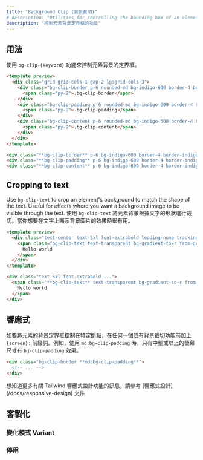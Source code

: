 ```yaml
---
title: "Background Clip (背景裁切)"
# description: "Utilities for controlling the bounding box of an element's background."
description: "控制元素背景定界框的功能"
---
```




## 用法

<!-- Use the `bg-clip-{keyword}` utilities to control the bounding box of an element's background. -->
使用 `bg-clip-{keyword}` 功能來控制元素背景的定界框。

```html indigo
<template preview>
  <div class="grid grid-cols-1 gap-2 lg:grid-cols-3">
    <div class="bg-clip-border p-6 rounded-md bg-indigo-600 border-4 border-indigo-300 border-dashed font-extrabold text-white flex justify-center items-center">
      <span class="py-2">.bg-clip-border</span>
    </div>
    <div class="bg-clip-padding p-6 rounded-md bg-indigo-600 border-4 border-indigo-300 border-dashed font-extrabold text-white flex justify-center items-center">
      <span class="py-2">.bg-clip-padding</span>
    </div>
    <div class="bg-clip-content p-6 rounded-md bg-indigo-600 border-4 border-indigo-300 border-dashed font-extrabold text-white flex justify-center items-center">
      <span class="py-2">.bg-clip-content</span>
    </div>
  </div>
</template>

<div class="**bg-clip-border** p-6 bg-indigo-600 border-4 border-indigo-300 border-dashed"></div>
<div class="**bg-clip-padding** p-6 bg-indigo-600 border-4 border-indigo-300 border-dashed"></div>
<div class="**bg-clip-content** p-6 bg-indigo-600 border-4 border-indigo-300 border-dashed"></div>
```

## Cropping to text

Use `bg-clip-text` to crop an element's background to match the shape of the text. Useful for effects where you want a background image to be visible through the text.
使用 `bg-clip-text` 將元素背景根據文字的形狀進行裁切。當你想要在文字上顯示背景圖片的效果時很有用。

```html emerald
<template preview>
  <div class="text-center text-5xl font-extrabold leading-none tracking-tight">
    <span class="bg-clip-text text-transparent bg-gradient-to-r from-green-400 to-blue-500">
      Hello world
    </span>
  </div>
</template>

<div class="text-5xl font-extrabold ...">
  <span class="**bg-clip-text** text-transparent bg-gradient-to-r from-green-400 to-blue-500">
    Hello world
  </span>
</div>
```

## 響應式

<!-- To control the bounding box of an element's background at a specific breakpoint, add a `{screen}:` prefix to any existing background clip utility. For example, adding the class `md:bg-clip-padding` to an element would apply the `bg-clip-padding` utility at medium screen sizes and above. -->
如要將元素的背景定界框控制在特定斷點，在任何一個既有背景裁切功能前加上 `{screen}:` 前綴詞。例如，使用 `md:bg-clip-padding` 時，只有中型或以上的螢幕尺寸有 `bg-clip-padding` 效果。

```html
<div class="bg-clip-border **md:bg-clip-padding**">
  <!-- ... -->
</div>
```

想知道更多有關 Tailwind 響應式設計功能的訊息，請參考 [響應式設計] (/docs/responsive-design) 文件

## 客製化

### 變化模式 Variant

<Variants plugin="backgroundClip" />

### 停用

<Disabling plugin="backgroundClip" />
